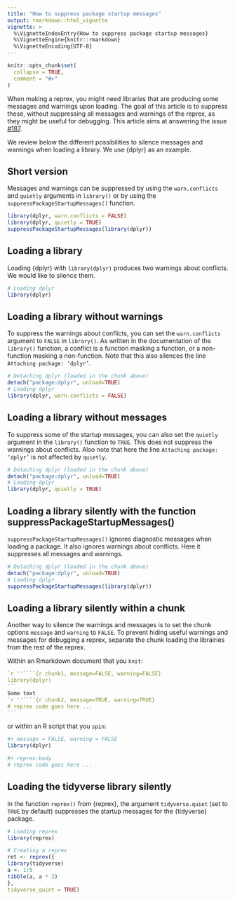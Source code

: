 ```yaml
---
title: "How to suppress package startup messages"
output: rmarkdown::html_vignette
vignette: >
  %\VignetteIndexEntry{How to suppress package startup messages}
  %\VignetteEngine{knitr::rmarkdown}
  %\VignetteEncoding{UTF-8}
---
```


```r
knitr::opts_chunk$set(
  collapse = TRUE,
  comment = "#>"
)
```

When making a reprex, you might need libraries that are producing some messages and warnings upon loading. The goal of this article is to suppress these, without suppressing all messages and warnings of the reprex, as they might be useful for debugging. This article aims at answering the issue [#187](https://github.com/tidyverse/reprex/issues/187). 

We review below the different possibilities to silence messages and warnings when loading a library. We use {dplyr} as an example.         

## Short version 

Messages and warnings can be suppressed by using the `warn.conflicts` and `quietly` arguments in `library()` or by using the `suppressPackageStartupMessages()` function.   

```r
library(dplyr, warn.conflicts = FALSE)
library(dplyr, quietly = TRUE)
suppressPackageStartupMessages(library(dplyr))
```

## Loading a library

Loading {dplyr} with `library(dplyr)` produces two warnings about conflicts. We would like to silence them.       

```r
# Loading dplyr
library(dplyr)
```
    

## Loading a library without warnings

To suppress the warnings about conflicts, you can set the `warn.conflicts` argument to `FALSE` in `library()`. As written in the documentation of the `library()` function, a conflict is a function masking a function, or a non-function masking a non-function. Note that this also silences the line `Attaching package: ‘dplyr’`.     

```r
# Detaching dplyr (loaded in the chunk above)
detach("package:dplyr", unload=TRUE)
# Loading dplyr
library(dplyr, warn.conflicts = FALSE)
```


## Loading a library without messages

To suppress some of the startup messages, you can also set the `quietly` argument in the `library()` function to `TRUE`. This does not suppress the warnings about conflicts. Also note that here the line `Attaching package: ‘dplyr’` is not affected by `quietly`.

```r
# Detaching dplyr (loaded in the chunk above)
detach("package:dplyr", unload=TRUE)
# Loading dplyr
library(dplyr, quietly = TRUE)
```


## Loading a library silently with the function suppressPackageStartupMessages()

`suppressPackageStartupMessages()` ignores diagnostic messages when loading a package. It also ignores warnings about conflicts. Here it suppresses all messages and warnings. 
```r
# Detaching dplyr (loaded in the chunk above)
detach("package:dplyr", unload=TRUE)
# Loading dplyr
suppressPackageStartupMessages(library(dplyr))
```


## Loading a library silently within a chunk

Another way to silence the warnings and messages is to set the chunk options `message` and `warning` to `FALSE`. To prevent hiding useful warnings and messages for debugging a reprex, separate the chunk loading the librairies from the rest of the reprex. 

Within an Rmarkdown document that you `knit`:

````r
`r ''````{r chunk1, message=FALSE, warning=FALSE}  
library(dplyr)  
```
Some text
`r ''````{r chunk2, message=TRUE, warning=TRUE}     
# reprex code goes here ... 
```
````

or within an R script that you `spin`: 

```r
#+ message = FALSE, warning = FALSE
library(dplyr)

#+ reprex-body
# reprex code goes here ...
```


## Loading the tidyverse library silently

In the function `reprex()` from {reprex}, the argument `tidyverse.quiet` (set to `TRUE` by default) suppresses the startup messages for the {tidyverse} package. 

```r
# Loading reprex
library(reprex)

# Creating a reprex
ret <- reprex({
library(tidyverse)
a <- 1:5
tibble(a, a * 2)
}, 
tidyverse_quiet = TRUE)
```


